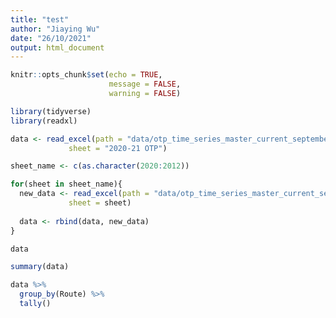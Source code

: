 ```yaml
---
title: "test"
author: "Jiaying Wu"
date: "26/10/2021"
output: html_document
---
```


```r
knitr::opts_chunk$set(echo = TRUE,
                      message = FALSE,
                      warning = FALSE)
```

```r
library(tidyverse)
library(readxl)
```

```r
data <- read_excel(path = "data/otp_time_series_master_current_september2021.xlsx", 
             sheet = "2020-21 OTP") 

sheet_name <- c(as.character(2020:2012))

for(sheet in sheet_name){
  new_data <- read_excel(path = "data/otp_time_series_master_current_september2021.xlsx", 
             sheet = sheet)
  
  data <- rbind(data, new_data)
}

data
```

```r
summary(data)
```

```r
data %>%
  group_by(Route) %>%
  tally()
```


